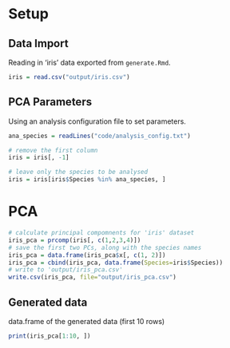 # Setup

## Data Import

Reading in 'iris' data exported from `generate.Rmd`.

```r
iris = read.csv("output/iris.csv")
```

## PCA Parameters

Using an analysis configuration file to set parameters.

```r
ana_species = readLines("code/analysis_config.txt")
```

```r
# remove the first column
iris = iris[, -1]

# leave only the species to be analysed
iris = iris[iris$Species %in% ana_species, ]
```

# PCA

```r
# calculate principal compomnents for 'iris' dataset
iris_pca = prcomp(iris[, c(1,2,3,4)])
# save the first two PCs, along with the species names
iris_pca = data.frame(iris_pca$x[, c(1, 2)])
iris_pca = cbind(iris_pca, data.frame(Species=iris$Species))
# write to 'output/iris_pca.csv'
write.csv(iris_pca, file="output/iris_pca.csv")
```

## Generated data

data.frame of the generated data (first 10 rows)

```r
print(iris_pca[1:10, ])
```
